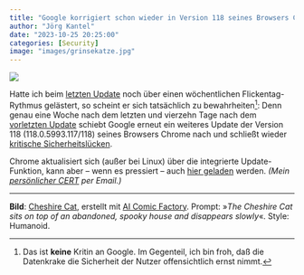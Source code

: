 ```yaml
---
title: "Google korrigiert schon wieder in Version 118 seines Browsers Chrome kritische Sicherheitslücken"
author: "Jörg Kantel"
date: "2023-10-25 20:25:00"
categories: [Security]
image: "images/grinsekatze.jpg"
---
```


[![](images/grinsekatze-b.jpg)](https://www.flickr.com/photos/schockwellenreiter/53265298824/)

Hatte ich beim [letzten Update](https://kantel.github.io/posts/2023101801_chrome_update/) noch über einen wöchentlichen Flickentag-Rythmus gelästert, so scheint er sich tatsächlich zu bewahrheiten[^1]: Denn genau eine Woche nach dem letzten und vierzehn Tage nach dem [vorletzten Update](https://kantel.github.io/posts/2023101101_chrome_alert/) schiebt Google erneut ein weiteres Update der Version 118 (118.0.5993.117/118) seines Browsers Chrome nach und schließt wieder [kritische Sicherheitslücken](https://chromereleases.googleblog.com/2023/10/stable-channel-update-for-desktop_24.html).

[^1]: Das ist **keine** Kritin an Google. Im Gegenteil, ich bin froh, daß die Datenkrake die Sicherheit der Nutzer offensichtlich ernst nimmt.

Chrome aktualisiert sich (außer bei Linux) über die integrierte Update-Funktion, kann aber -- wenn es pressiert -- auch [hier geladen](https://www.google.com/intl/de/chrome/browser/) werden. *(Mein [persönlicher CERT](http://www.gwdg.de/~mreiman1/) per Email.)*

---

**Bild**: [Cheshire Cat](https://www.flickr.com/photos/schockwellenreiter/53265298824/), erstellt mit [AI Comic Factory](http://cognitiones.kantel-chaos-team.de/multimedia/computergraphik/comicfactory.html). Prompt: »*The Cheshire Cat sits on top of an abandoned, spooky house and disappears slowly*«. Style: Humanoid.
